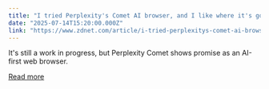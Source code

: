 ```yaml
---
title: "I tried Perplexity's Comet AI browser, and I like where it's going (but it's not there yet)"
date: "2025-07-14T15:20:00.000Z"
link: "https://www.zdnet.com/article/i-tried-perplexitys-comet-ai-browser-and-i-like-where-its-going-but-its-not-there-yet/"
---
```


It's still a work in progress, but Perplexity Comet shows promise as an AI-first web browser.

[Read more](https://www.zdnet.com/article/i-tried-perplexitys-comet-ai-browser-and-i-like-where-its-going-but-its-not-there-yet/)
